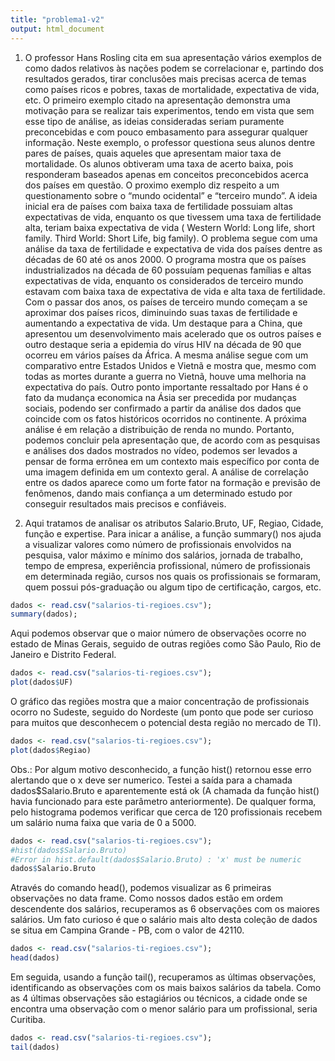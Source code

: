 ```yaml
---
title: "problema1-v2"
output: html_document
---
```

1. O professor Hans Rosling cita em sua apresentação vários exemplos de como dados relativos às nações podem se correlacionar e, partindo dos resultados gerados, tirar conclusões mais precisas acerca de temas como países ricos e pobres, taxas de mortalidade, expectativa de vida, etc.
O primeiro exemplo citado na apresentação demonstra uma motivação para se realizar tais experimentos, tendo em vista que sem esse tipo de análise, as ideias consideradas seriam puramente preconcebidas e com pouco embasamento para assegurar qualquer informação. Neste exemplo, o professor questiona seus alunos dentre pares de países, quais aqueles que apresentam maior taxa de mortalidade. Os alunos obtiveram uma taxa de acerto baixa, pois responderam baseados apenas em conceitos preconcebidos acerca dos países em questão.
O proximo exemplo diz respeito a um questionamento sobre o “mundo ocidental” e “terceiro mundo”. A ideia inicial era de países com baixa taxa de fertilidade possuiam altas expectativas de vida, enquanto os que tivessem uma taxa de fertilidade alta, teriam baixa expectativa de vida ( Western World: Long life, short family. Third World: Short Life, big family). O problema segue com uma análise da taxa de fertilidade e expectativa de vida dos países dentre as décadas de 60 até os anos 2000. O programa mostra que os países industrializados na década de 60 possuíam pequenas famílias e altas expectativas de vida, enquanto os considerados de terceiro mundo estavam com baixa taxa de expectativa de vida e alta taxa de fertilidade. Com o passar dos anos, os países de terceiro mundo começam a se aproximar dos países ricos, diminuindo suas taxas de fertilidade e aumentando a expectativa de vida. Um destaque para a China, que apresentou um desenvolvimento mais acelerado que os outros países e outro destaque seria a epidemia do vírus HIV na década de 90 que ocorreu em vários países da África. 
A mesma análise segue com um comparativo entre Estados Unidos e Vietnã e mostra que, mesmo com todas as mortes durante a guerra no Vietnã, houve uma melhoria na expectativa do país.
Outro ponto importante ressaltado por Hans é o fato da mudança economica na Ásia ser precedida por mudanças sociais, podendo ser confirmado a partir da análise dos dados que coincide com os fatos históricos ocorridos no continente.
A próxima análise é em relação a distribuição de renda no mundo. 
Portanto, podemos concluir pela apresentação que, de acordo com as pesquisas e análises dos dados mostrados no vídeo, podemos ser levados a pensar de forma errônea em um contexto mais específico por conta de uma imagem definida em um  contexto geral. A análise de correlação entre os dados aparece como um forte fator na formação e previsão de fenômenos, dando mais confiança a um determinado estudo por conseguir resultados mais precisos e confiáveis.

2. Aqui tratamos de analisar os atributos Salario.Bruto, UF, Regiao, Cidade, função e expertise. Para inicar a análise, a função 
summary() nos ajuda a visualizar valores como número de profissionais envolvidos na pesquisa, valor máximo e mínimo dos salários, jornada de trabalho, tempo de empresa, experiência profissional, número de profissionais em determinada região, cursos nos quais os profissionais se formaram, quem possui pós-graduação ou algum tipo de certificação, cargos, etc. 

```r
dados <- read.csv("salarios-ti-regioes.csv");
summary(dados);
```

Aqui podemos observar que o maior número de observações ocorre no estado de Minas Gerais, seguido de outras regiões como São Paulo, Rio de Janeiro e Distrito Federal.

```r
dados <- read.csv("salarios-ti-regioes.csv");
plot(dados$UF)
```

O gráfico das regiões mostra que a maior concentração de profissionais ocorro no Sudeste, seguido do Nordeste (um ponto que pode ser curioso para muitos que desconhecem o potencial desta região no mercado de TI).

```r
dados <- read.csv("salarios-ti-regioes.csv");
plot(dados$Regiao)
```

Obs.: Por algum motivo desconhecido, a função hist() retornou esse erro alertando que o x deve ser numerico. Testei a saída para a chamada dados$Salario.Bruto e aparentemente está ok (A chamada da função hist() havia funcionado para este parâmetro anteriormente).
De qualquer forma, pelo histograma podemos verificar que cerca de 120 profissionais recebem um salário numa faixa que varia de 0 a 5000.

```r
dados <- read.csv("salarios-ti-regioes.csv");
#hist(dados$Salario.Bruto) 
#Error in hist.default(dados$Salario.Bruto) : 'x' must be numeric
dados$Salario.Bruto
```

Através do comando head(), podemos visualizar as 6 primeiras observações no data frame. Como nossos dados estão em ordem descendente dos salários, recuperamos as 6 observações com os maiores salários. Um fato curioso é que o salário mais alto desta coleção de dados se situa em Campina Grande - PB, com o valor de 42110. 
```r
dados <- read.csv("salarios-ti-regioes.csv");
head(dados)
```
Em seguida, usando a função tail(), recuperamos as últimas observações, identificando as observações com os mais baixos salários da tabela. Como as 4 últimas observações são estagiários ou técnicos, a cidade onde se encontra uma observação com o menor salário para um profissional, seria Curitiba.

```r
dados <- read.csv("salarios-ti-regioes.csv");
tail(dados)
```

